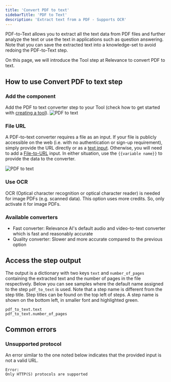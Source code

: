 ```yaml
---
title: 'Convert PDF to text'
sidebarTitle: 'PDF to Text'
description: 'Extract text from a PDF - Supports OCR'
---
```


PDF-to-Text allows you to extract all the text data from PDF files and further analyze the text or use the text in applications
such as question answering.
Note that you can save the extracted text into a knowledge-set to avoid redoing the PDF-to-Text step.

On this page, we will introduce the Tool step at Relevance to convert PDF to text.
## How to use Convert PDF to text step

### Add the component
Add the PDF to text converter step to your Tool (check how to get started with 
[creating a tool](/build-custom-tools/tool-steps/getting_started)).
![PDF to text](/images/build-custom-tools/tool-step/pdf-to-text-get-started.png)

### File URL
A PDF-to-text converter requires a file as an input. If your file is publicly accessible on the web (i.e. with no 
authentication or sign-up requirement), simply provide the URL directly or as a 
[text input](/build-custom-tools/user-inputs/text-input). Otherwise, you will need to add a 
[File-to-URL](/build-custom-tools/user-inputs/file-to-url) input.
In either situation, use the `{{variable name}}` to provide the data to the converter.

![PDF to text](/images/build-custom-tools/tool-step/pdf-to-text-fields.png)

### Use OCR
OCR (Optical character recognition or optical character reader) is needed for image PDFs (e.g. scanned data).
This option uses more credits. So, only activate it for image PDFs.

### Available converters
* Fast converter: Relevance AI's default audio and video-to-text converter which is fast and reasonably accurate
* Quality converter: Slower and more accurate compared to the previous option

<Snippet file="components/tools/step-general.mdx" />

## Access the step output
The output is a dictionary with two keys `text` and `number_of_pages` containing the extracted text and the number 
of pages in the file respectively. Below you can see samples where the default name assigned to the step `pdf_to_text` is used.
Note that a step name is different from the step title. Step titles can be found on the top left
of steps. A step name is shown on the bottom left, in smaller font and highlighted green.

```
pdf_to_text.text
pdf_to_text.number_of_pages
```


## Common errors
### Unsupported protocol
An error similar to the one noted below indicates that the provided input is not a valid URL.

```
Error:
Only HTTP(S) protocols are supported
```